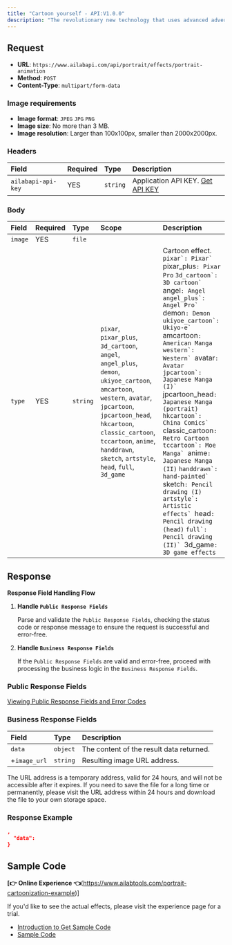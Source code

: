 ```yaml
---
title: "Cartoon yourself - API:V1.0.0"
description: "The revolutionary new technology that uses advanced adversarial generation network technology to create highly cute cartoon faces with artistic aesthetics for users. With multi-dimensional retention of user characteristics, you can get the effect of a thousand faces! Choose from a variety of cartoon effects including Pixar, 3D, angel, devil, ukiyo-e, American comic, pop, Japanese comic, Chinese comic, retro comic, moe comic, hand-drawn, pencil drawing, and art effects. With Cartoon Yourself, you can turn any picture into a cartoon and add a unique touch of art to your photos. Get creative and cartoon yourself today!"
---
```



<apiOfflineNotice />

## Request

- **URL**: `https://www.ailabapi.com/api/portrait/effects/portrait-animation`
- **Method**: `POST`
- **Content-Type**: `multipart/form-data`

### Image requirements

- **Image format**: `JPEG` `JPG` `PNG`
- **Image size**: No more than 3 MB.
- **Image resolution**: Larger than 100x100px, smaller than 2000x2000px.

### Headers

| Field              | Required | Type     | Description                                        |
|:-------------------|:---------|:---------|:---------------------------------------------------|
| `ailabapi-api-key` | YES      | `string` | Application API KEY. [Get API KEY](/doc/get-api-key) |

### Body

| Field   | Required | Type     | Scope                                                                                                                                                                                                                                                                                                                                                                                                                                                       | Description                                                                                                                                                                                                                                                                                                                                                                                                                                                                                                                                                                                                                                                                                                                                                                                               |
|:--------|:---------|:---------|:------------------------------------------------------------------------------------------------------------------------------------------------------------------------------------------------------------------------------------------------------------------------------------------------------------------------------------------------------------------------------------------------------------------------------------------------------------|:----------------------------------------------------------------------------------------------------------------------------------------------------------------------------------------------------------------------------------------------------------------------------------------------------------------------------------------------------------------------------------------------------------------------------------------------------------------------------------------------------------------------------------------------------------------------------------------------------------------------------------------------------------------------------------------------------------------------------------------------------------------------------------------------------------|
| `image` | YES      | `file`   |                                                                                                                                                                                                                                                                                                                                                                                                                                                             |                                                                                                                                                                                                                                                                                                                                                                                                                                                                                                                                                                                                                                                                                                                                                                                                           |
| `type`  | YES      | `string` | ``pixar``, ``pixar_plus``, ``3d_cartoon``, ``angel``, ``angel_plus``, ``demon``, ``ukiyoe_cartoon``, ``amcartoon``, ``western``, ``avatar``, ``jpcartoon``, ``jpcartoon_head``, ``hkcartoon``, ``classic_cartoon``, ``tccartoon``, ``anime``, ``handdrawn``, ``sketch``, ``artstyle``, ``head``, ``full``, ``3d_game`` | Cartoon effect. ``pixar`: Pixar` ``pixar_plus`: Pixar Pro` ``3d_cartoon`: 3D cartoon` ``angel`: Angel` ``angel_plus`: Angel Pro` ``demon`: Demon` ``ukiyoe_cartoon`: Ukiyo-e` ``amcartoon`: American Manga` ``western`: Western` ``avatar`: Avatar` ``jpcartoon`: Japanese Manga (I)` ``jpcartoon_head`: Japanese Manga (portrait)` ``hkcartoon`: China Comics` ``classic_cartoon`: Retro Cartoon` ``tccartoon`: Moe Manga` ``anime`: Japanese Manga (II)` ``handdrawn`: hand-painted` ``sketch`: Pencil drawing (I)` ``artstyle`: Artistic effects` ``head`: Pencil drawing (head)` ``full`: Pencil drawing (II)` ``3d_game`: 3D game effects` |

## Response

**Response Field Handling Flow**

1. **Handle `Public Response Fields`**

   Parse and validate the `Public Response Fields`, checking the status code or response message to ensure the request is successful and error-free.

2. **Handle `Business Response Fields`**

   If the `Public Response Fields` are valid and error-free, proceed with processing the business logic in the `Business Response Fields`.

### Public Response Fields

<a href="/doc/response-description" target="_blank">Viewing Public Response Fields and Error Codes</a>

### Business Response Fields

| Field        | Type     | Description                              |
|:-------------|:---------|:-----------------------------------------|
| `data`       | `object` | The content of the result data returned. |
| +`image_url` | `string` | Resulting image URL address.             |

The URL address is a temporary address, valid for 24 hours, and will not be accessible after it expires. If you need to save the file for a long time or permanently, please visit the URL address within 24 hours and download the file to your own storage space.

### Response Example

```json
,
  "data":           
}
```

## Sample Code

**[👉 Online Experience 👈**(https://www.ailabtools.com/portrait-cartoonization-example)]

If you'd like to see the actual effects, please visit the experience page for a trial.

- [Introduction to Get Sample Code](get-sample-code)
- [Sample Code][PostmanURL]

[PostmanURL]: https://documenter.getpostman.com/view/26387069/2s93JxqgHE#61918668-cec5-45d4-b462-24f51c56fc3a